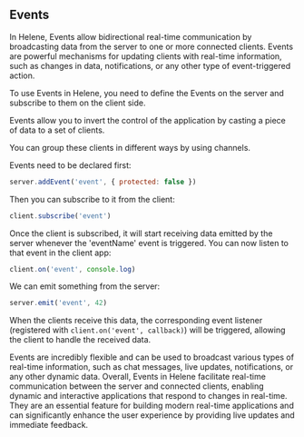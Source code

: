 ## Events

In Helene, Events allow bidirectional real-time communication by broadcasting data from the server to one or more connected clients. Events are powerful mechanisms for updating clients with real-time information, such as changes in data, notifications, or any other type of event-triggered action.

To use Events in Helene, you need to define the Events on the server and subscribe to them on the client side.

Events allow you to invert the control of the application by casting a piece of data to a set of clients.

You can group these clients in different ways by using channels.

Events need to be declared first:

```js
server.addEvent('event', { protected: false })
```

Then you can subscribe to it from the client:

```js
client.subscribe('event')
```
Once the client is subscribed, it will start receiving data emitted by the server whenever the 'eventName' event is triggered.
You can now listen to that event in the client app:

```js
client.on('event', console.log)
```

We can emit something from the server:

```js
server.emit('event', 42)
```

When the clients receive this data, the corresponding event listener (registered with `client.on('event', callback)`) will be triggered, allowing the client to handle the received data.

Events are incredibly flexible and can be used to broadcast various types of real-time information, such as chat messages, live updates, notifications, or any other dynamic data.
Overall, Events in Helene facilitate real-time communication between the server and connected clients, enabling dynamic and interactive applications that respond to changes in real-time. They are an essential feature for building modern real-time applications and can significantly enhance the user experience by providing live updates and immediate feedback.